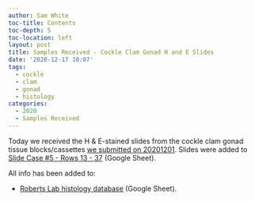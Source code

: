 ```yaml
---
author: Sam White
toc-title: Contents
toc-depth: 5
toc-location: left
layout: post
title: Samples Received - Cockle Clam Gonad H and E Slides
date: '2020-12-17 10:07'
tags:
  - cockle
  - clam
  - gonad
  - histology
categories:
  - 2020
  - Samples Received
---
```

Today we received the H & E-stained slides from the cockle clam gonad tissue blocks/cassettes [we submitted on 20201201](https://robertslab.github.io/sams-notebook/posts/2020/2020-12-01-Samples-Submitted---Cockle-Clam-Gonad-Histology-Cassettes-for-H-and-E/). Slides were added to [Slide Case #5 - Rows 13 - 37](http://b.link/srlab-histology-db) (Google Sheet).

All info has been added to:

- [Roberts Lab histology database](http://b.link/srlab-histology-db) (Google Sheet).
